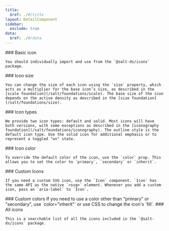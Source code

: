 ```yaml
---
title:
  $ref: ./#/title
layout: DetailComponent
sidebar:
  exclude: true
data:
  $ref: ./#/data
---
```


<LivePreviewControls>
  <LivePreview componentName="icon" exampleName="BasicIcon">
    ### Basic icon

    You should individually import and use from the `@salt-ds/icons`
    package.

  </LivePreview>
  <LivePreview componentName="icon" exampleName="IconSize">
    ### Icon size

    You can change the size of each icon using the `size` property, which acts as a multiplier for the base icon’s size, as described in the [scale foundation](/salt/foundations/scale). The base size of the icon depends on the active density as described in the [size foundation](/salt/foundations/size).

  </LivePreview>
  <LivePreview componentName="icon" exampleName="IconTypes">
    ### Icon types

    We provide two icon types: default and solid. Most icons will have both versions, with some exceptions as described in the [iconography foundation](/salt/foundations/iconography). The outline style is the default icon type. Use the solid icon for additional emphasis or to represent a toggled "on" state.

  </LivePreview>
  <LivePreview componentName="icon" exampleName="IconColor">
    ### Icon color
    
    To override the default color of the icon, use the `color` prop. This allows you to set the color to `primary`, `secondary` or `inherit`.

  </LivePreview>
  <LivePreview componentName="icon" exampleName="CustomIcon">
    ### Custom Icons

    If you need a custom SVG icon, use the `Icon` component. `Icon` has the same API as the native `<svg>` element. Whenever you add a custom icon, pass an `aria-label` to `Icon`.

  </LivePreview>
  <LivePreview componentName="icon" exampleName="CustomColors">
    ### Custom colors
    If you need to use a color other than "primary" or "secondary", use `color="inherit"` or use CSS to change the icon's `fill`.

  </LivePreview>
  <LivePreview componentName="icon" exampleName="AllIcons">
    ### All icons

    This is a searchable list of all the icons included in the `@salt-ds/icons` package.

  </LivePreview>
  
</LivePreviewControls>
